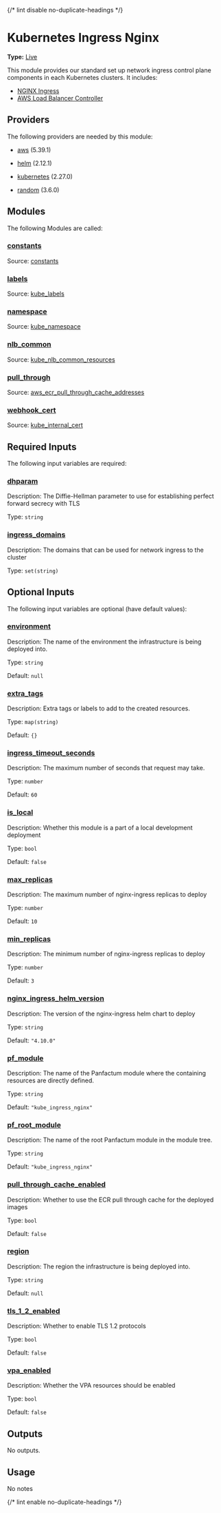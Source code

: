 {/* lint disable no-duplicate-headings */}

# Kubernetes Ingress Nginx

**Type:** [Live](./overview)

This module provides our standard set up network ingress control plane components in each Kubernetes clusters. It includes:

* [NGINX Ingress](https://github.com/kubernetes/ingress-nginx)
* [AWS Load Balancer Controller](https://kubernetes-sigs.github.io/aws-load-balancer-controller/v1.1/)

## Providers

The following providers are needed by this module:

* [aws](https://registry.terraform.io/providers/hashicorp/aws/5.39.1/docs) (5.39.1)

* [helm](https://registry.terraform.io/providers/hashicorp/helm/2.12.1/docs) (2.12.1)

* [kubernetes](https://registry.terraform.io/providers/hashicorp/kubernetes/2.27.0/docs) (2.27.0)

* [random](https://registry.terraform.io/providers/hashicorp/random/3.6.0/docs) (3.6.0)

## Modules

The following Modules are called:

### <a name="module_constants" /> [constants](#module_constants)

Source: [constants](./constants)

### <a name="module_labels" /> [labels](#module_labels)

Source: [kube\_labels](./kube_labels)

### <a name="module_namespace" /> [namespace](#module_namespace)

Source: [kube\_namespace](./kube_namespace)

### <a name="module_nlb_common" /> [nlb\_common](#module_nlb_common)

Source: [kube\_nlb\_common\_resources](./kube_nlb_common_resources)

### <a name="module_pull_through" /> [pull\_through](#module_pull_through)

Source: [aws\_ecr\_pull\_through\_cache\_addresses](./aws_ecr_pull_through_cache_addresses)

### <a name="module_webhook_cert" /> [webhook\_cert](#module_webhook_cert)

Source: [kube\_internal\_cert](./kube_internal_cert)

## Required Inputs

The following input variables are required:

### <a name="input_dhparam" /> [dhparam](#input_dhparam)

Description: The Diffie-Hellman parameter to use for establishing perfect forward secrecy with TLS

Type: `string`

### <a name="input_ingress_domains" /> [ingress\_domains](#input_ingress_domains)

Description: The domains that can be used for network ingress to the cluster

Type: `set(string)`

## Optional Inputs

The following input variables are optional (have default values):

### <a name="input_environment" /> [environment](#input_environment)

Description: The name of the environment the infrastructure is being deployed into.

Type: `string`

Default: `null`

### <a name="input_extra_tags" /> [extra\_tags](#input_extra_tags)

Description: Extra tags or labels to add to the created resources.

Type: `map(string)`

Default: `{}`

### <a name="input_ingress_timeout_seconds" /> [ingress\_timeout\_seconds](#input_ingress_timeout_seconds)

Description: The maximum number of seconds that request may take.

Type: `number`

Default: `60`

### <a name="input_is_local" /> [is\_local](#input_is_local)

Description: Whether this module is a part of a local development deployment

Type: `bool`

Default: `false`

### <a name="input_max_replicas" /> [max\_replicas](#input_max_replicas)

Description: The maximum number of nginx-ingress replicas to deploy

Type: `number`

Default: `10`

### <a name="input_min_replicas" /> [min\_replicas](#input_min_replicas)

Description: The minimum number of nginx-ingress replicas to deploy

Type: `number`

Default: `3`

### <a name="input_nginx_ingress_helm_version" /> [nginx\_ingress\_helm\_version](#input_nginx_ingress_helm_version)

Description: The version of the nginx-ingress helm chart to deploy

Type: `string`

Default: `"4.10.0"`

### <a name="input_pf_module" /> [pf\_module](#input_pf_module)

Description: The name of the Panfactum module where the containing resources are directly defined.

Type: `string`

Default: `"kube_ingress_nginx"`

### <a name="input_pf_root_module" /> [pf\_root\_module](#input_pf_root_module)

Description: The name of the root Panfactum module in the module tree.

Type: `string`

Default: `"kube_ingress_nginx"`

### <a name="input_pull_through_cache_enabled" /> [pull\_through\_cache\_enabled](#input_pull_through_cache_enabled)

Description: Whether to use the ECR pull through cache for the deployed images

Type: `bool`

Default: `false`

### <a name="input_region" /> [region](#input_region)

Description: The region the infrastructure is being deployed into.

Type: `string`

Default: `null`

### <a name="input_tls_1_2_enabled" /> [tls\_1\_2\_enabled](#input_tls_1_2_enabled)

Description: Whether to enable TLS 1.2 protocols

Type: `bool`

Default: `false`

### <a name="input_vpa_enabled" /> [vpa\_enabled](#input_vpa_enabled)

Description: Whether the VPA resources should be enabled

Type: `bool`

Default: `false`

## Outputs

No outputs.

## Usage

No notes

{/* lint enable no-duplicate-headings */}
